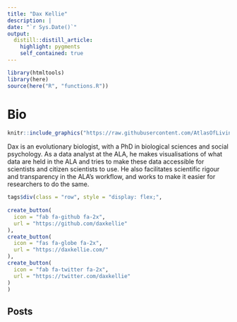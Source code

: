 ```yaml
---
title: "Dax Kellie"
description: |
date: "`r Sys.Date()`"
output: 
  distill::distill_article:
    highlight: pygments
    self_contained: true
---
```

```r
library(htmltools)
library(here)
source(here("R", "functions.R"))
```
# Bio
:::float-image
```r
knitr::include_graphics("https://raw.githubusercontent.com/AtlasOfLivingAustralia/ala-labs/main/images/people/dax.jpg")
```
Dax is an evolutionary biologist, with a PhD in biological sciences and social psychology. As a data analyst at the ALA, he makes visualisations of what data are held in the ALA and tries to make these data accessible for scientists and citizen scientists to use. He also facilitates scientific rigour and transparency in the ALA's workflow, and works to make it easier for researchers to do the same.
```r
tags$div(class = "row", style = "display: flex;",
         
create_button(
  icon = "fab fa-github fa-2x",
  url = "https://github.com/daxkellie"
),
create_button(
  icon = "fas fa-globe fa-2x",
  url = "https://daxkellie.com/"
),
create_button(
  icon = "fab fa-twitter fa-2x",
  url = "https://twitter.com/daxkellie"
)
)
```
:::
<h2>Posts</h2>

